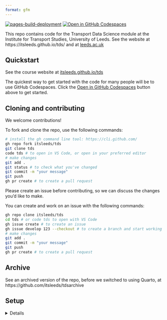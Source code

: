```yaml
---
format: gfm
---
```


[![pages-build-deployment](https://github.com/itsleeds/tds/actions/workflows/pages/pages-build-deployment/badge.svg)](https://github.com/itsleeds/tds/actions/workflows/pages/pages-build-deployment)
[![Open in GitHub Codespaces](https://img.shields.io/badge/Open%20in-GitHub%20Codespaces-blue?logo=github)](https://github.com/codespaces/new/itsleeds/tds?quickstart=1)

This repo contains code for the Transport Data Science module at the Institute for Transport Studies, University of Leeds.
See the website at https://itsleeds.github.io/tds/ and at [leeds.ac.uk](https://webprod3.leeds.ac.uk/catalogue/dynmodules.asp?Y=202223&M=TRAN-5340M)

## Quickstart

See the course website at [itsleeds.github.io/tds](https://itsleeds.github.io/tds/)

The quickest way to get started with the code for many people will be to use GitHub Codespaces. Click the [Open in GitHub Codespaces](https://github.com/codespaces/new/itsleeds/tds?quickstart=1) button above to get started.

## Cloning and contributing

We welcome contributions!

To fork and clone the repo, use the following commands:

```sh
# install the gh command line tool: https://cli.github.com/
gh repo fork itsleeds/tds
git clone tds
code tds # to open in VS Code, or open in your preferred editor
# make changes
git add .
git status # to check what you've changed
git commit -m "your message"
git push
gh pr create # to create a pull request
```

Please create an issue before contributing, so we can discuss the changes you'd like to make.

<!-- Note: we have branch protections in place so you should create a PR before pushing to the main branch. -->

You can create and work on an issue with the following commands:

```sh
gh repo clone itsleeds/tds
cd tds # or code tds to open with VS Code
gh issue create # to create an issue
gh issue develop 123 --checkout # to create a branch and start working on issue 123
# make changes
git add .
git commit -m "your message"
git push
gh pr create # to create a pull request
```

## Archive

See an archived version of the repo, before we switched to using Quarto, at https://github.com/itsleeds/tdsarchive

## Setup

<details>

To set it up we used commands such as:

```r
#| eval: false
usethis::use_description()
usethis::use_package("stats19")
usethis::use_package("DT")
usethis::use_package("quarto")
```

You can save presentations as PDF files with the following command:

```bash
#| eval: false
#| echo: false
cd docs/slides
docker run --rm -t -v .:/slides astefanutti/decktape -s 1280x720 generic https://itsleeds.github.io/tds/slides/intro.html intro.pdf
firefox intro.pdf
``` 
 
See documentation on Quarto website for info on publishing.

